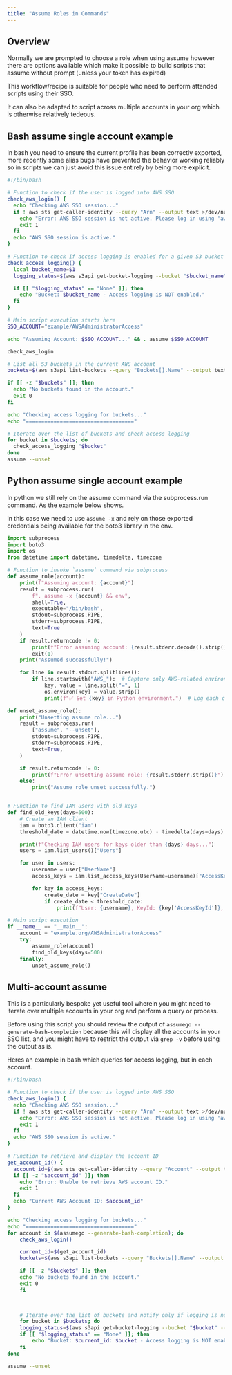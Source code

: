 ```yaml
---
title: "Assume Roles in Commands"
---
```


## Overview

Normally we are prompted to choose a role when using assume however there are options available which make it possible to build scripts that assume without prompt (unless your token has expired)

This workflow/recipe is suitable for people who need to perform attended scripts using their SSO.

It can also be adapted to script across multiple accounts in your org which is otherwise relatively tedeous.



## Bash assume single account example

In bash you need to ensure the current profile has been correctly exported, more recently some alias bugs have prevented the behavior working reliably so in scripts we can just avoid this issue entirely by being more explicit.

```bash
#!/bin/bash

# Function to check if the user is logged into AWS SSO
check_aws_login() {
  echo "Checking AWS SSO session..."
  if ! aws sts get-caller-identity --query "Arn" --output text >/dev/null 2>&1; then
    echo "Error: AWS SSO session is not active. Please log in using 'aws sso login'."
    exit 1
  fi
  echo "AWS SSO session is active."
}

# Function to check if access logging is enabled for a given S3 bucket
check_access_logging() {
  local bucket_name=$1
  logging_status=$(aws s3api get-bucket-logging --bucket "$bucket_name" --query "LoggingEnabled" --output text 2>/dev/null)

  if [[ "$logging_status" == "None" ]]; then
    echo "Bucket: $bucket_name - Access logging is NOT enabled."
  fi
}

# Main script execution starts here
SSO_ACCOUNT="example/AWSAdministratorAccess"

echo "Assuming Account: $SSO_ACCOUNT..." && . assume $SSO_ACCOUNT

check_aws_login

# List all S3 buckets in the current AWS account
buckets=$(aws s3api list-buckets --query "Buckets[].Name" --output text)

if [[ -z "$buckets" ]]; then
  echo "No buckets found in the account."
  exit 0
fi

echo "Checking access logging for buckets..."
echo "==================================="

# Iterate over the list of buckets and check access logging
for bucket in $buckets; do
  check_access_logging "$bucket"
done
assume --unset
```

## Python assume single account example

In python we still rely on the assume command via the subprocess.run command. As the example below shows.

in this case we need to use `assume -x` and rely on those exported credentials being available for the boto3 library in the env.

```Python
import subprocess
import boto3
import os
from datetime import datetime, timedelta, timezone

# Function to invoke `assume` command via subprocess
def assume_role(account):
    print(f"Assuming account: {account}")
    result = subprocess.run(
        f". assume -x {account} && env",
        shell=True,
        executable="/bin/bash",
        stdout=subprocess.PIPE,
        stderr=subprocess.PIPE,
        text=True
    )
    if result.returncode != 0:
        print(f"Error assuming account: {result.stderr.decode().strip()}")
        exit(1)
    print("Assumed successfully!")

    for line in result.stdout.splitlines():
        if line.startswith("AWS_"):  # Capture only AWS-related environment variables
            key, value = line.split("=", 1)
            os.environ[key] = value.strip()
            print(f"✅ Set {key} in Python environment.")  # Log each captured variable

def unset_assume_role():
    print("Unsetting assume role...")
    result = subprocess.run(
        ["assume", "--unset"],
        stdout=subprocess.PIPE,
        stderr=subprocess.PIPE,
        text=True,
    )

    if result.returncode != 0:
        print(f"Error unsetting assume role: {result.stderr.strip()}")
    else:
        print("Assume role unset successfully.")


# Function to find IAM users with old keys
def find_old_keys(days=500):
    # Create an IAM client
    iam = boto3.client("iam")
    threshold_date = datetime.now(timezone.utc) - timedelta(days=days)

    print(f"Checking IAM users for keys older than {days} days...")
    users = iam.list_users()["Users"]

    for user in users:
        username = user["UserName"]
        access_keys = iam.list_access_keys(UserName=username)["AccessKeyMetadata"]

        for key in access_keys:
            create_date = key["CreateDate"]
            if create_date < threshold_date:
                print(f"User: {username}, KeyId: {key['AccessKeyId']}, Created: {create_date}")

# Main script execution
if __name__ == "__main__":
    account = "example.org/AWSAdministratorAccess"
    try:
        assume_role(account)
        find_old_keys(days=500)
    finally:
        unset_assume_role()
```

## Multi-account assume 

This is a particularly bespoke yet useful tool wherein you might need to iterate over multiple accounts in your org and perform a query or process.

Before using this script you should review the output of `assumego --generate-bash-completion` because this will display all the accounts in your SSO list, and you might have to restrict the output via `grep -v` before using the output as is.

Heres an example in bash which queries for access logging, but in each account.

```bash
#!/bin/bash

# Function to check if the user is logged into AWS SSO
check_aws_login() {
  echo "Checking AWS SSO session..."
  if ! aws sts get-caller-identity --query "Arn" --output text >/dev/null 2>&1; then
    echo "Error: AWS SSO session is not active. Please log in using 'aws sso login'."
    exit 1
  fi
  echo "AWS SSO session is active."
}

# Function to retrieve and display the account ID
get_account_id() {
  account_id=$(aws sts get-caller-identity --query "Account" --output text)
  if [[ -z "$account_id" ]]; then
    echo "Error: Unable to retrieve AWS account ID."
    exit 1
  fi
  echo "Current AWS Account ID: $account_id"
}

echo "Checking access logging for buckets..."
echo "==================================="
for account in $(assumego --generate-bash-completion); do
    check_aws_login()

    current_id=$(get_account_id)
    buckets=$(aws s3api list-buckets --query "Buckets[].Name" --output text)

    if [[ -z "$buckets" ]]; then
    echo "No buckets found in the account."
    exit 0
    fi

    

    # Iterate over the list of buckets and notify only if logging is not enabled
    for bucket in $buckets; do
    logging_status=$(aws s3api get-bucket-logging --bucket "$bucket" --query "LoggingEnabled" --output text 2>/dev/null)
    if [[ "$logging_status" == "None" ]]; then
        echo "Bucket: $current_id: $bucket - Access logging is NOT enabled."
    fi
done

assume --unset
```
